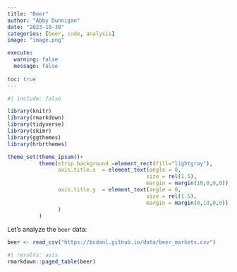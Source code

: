 ```yaml
---
title: "Beer"
author: "Abby Dunnigan"
date: "2023-10-30"
categories: [beer, code, analysis]
image: "image.png"

execute: 
  warning: false
  message: false
  
toc: true
---
```

```r
#| include: false

library(knitr)
library(rmarkdown)
library(tidyverse)
library(skimr)
library(ggthemes)
library(hrbrthemes)

theme_set(theme_ipsum()+
          theme(strip.background =element_rect(fill="lightgray"),
                axis.title.x  = element_text(angle = 0,
                                            size = rel(1.5),
                                            margin = margin(10,0,0,0)),
                axis.title.y  = element_text(angle = 0,
                                            size = rel(1.5),
                                            margin = margin(0,10,0,0))
                )
          )
```

Let's analyze the `beer` data:

```r
beer <- read_csv("https://bcdanl.github.io/data/beer_markets.csv")
```


```r
#| results: asis
rmarkdown::paged_table(beer) 
```



